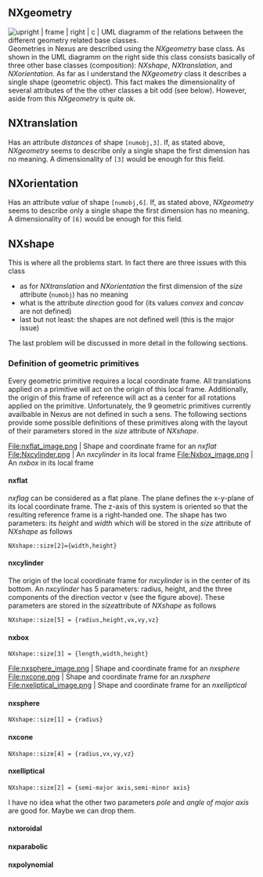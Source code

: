 == NXgeometry == 
[[Image:Nxgeometry_uml.png | upright | frame | right | c | UML diagramm of the relations between the different geometry related base classes. ]]
Geometries in Nexus are described using the ''NXgeometry'' base class. As shown in the UML diagramm on the right side this class consists basically of three other base classes (composition): ''NXshape'', ''NXtranslation'', and ''NXorientation''.
As far as I understand the ''NXgeometry'' class it describes a single shape (geometric object). This fact makes the dimensionality of several attributes of the the other classes a bit odd (see below).
However, aside from this ''NXgeometry'' is quite ok. 

== NXtranslation == 
Has an attribute ''distances'' of shape <tt>[numobj,3]</tt>. If, as stated above, ''NXgeometry'' seems to describe only a single shape the first dimension has no meaning. A dimensionality of <tt>[3]</tt> would be enough for this field.

== NXorientation == 
Has an attribute ''value'' of shape <tt>[numobj,6]</tt>. If, as stated above, ''NXgeometry'' seems to describe only a single shape the first dimension has no meaning. A dimensionality of <tt>[6]</tt> would be enough for this field.

== NXshape == 
This is where all the problems start. In fact there are three issues with this class

* as for ''NXtranslation'' and ''NXorientation'' the first dimension of the ''size'' attribute (<tt>numobj</tt>) has no meaning
* what is the attribute ''direction'' good for (its values ''convex'' and ''concav'' are not defined)
* last but not least: the shapes are not defined well (this is the major issue)
The last problem will be discussed in more detail in the following sections.

=== Definition of geometric primitives ===
Every geometric primitive requires a local coordinate frame. All translations applied on a primitive will act on the origin of this local frame. 
Additionally, the origin of this frame of reference will act as a center for all rotations applied on the primitive. 
Unfortunately, the 9 geometric primitives currently availbable in Nexus are not defined in such a sens. The following sections provide some possible definitions of these primitives along with the layout of their parameters stored in the ''size'' attribute of ''NXshape''.

<gallery widths=250 heights=250>
File:nxflat_image.png | Shape and coordinate frame for an ''nxflat''
File:Nxcylinder.png | An ''nxcylinder'' in its local frame
File:Nxbox_image.png | An ''nxbox'' in its local frame
</gallery>
==== nxflat ====
''nxflag'' can be considered as a flat plane. The plane defines the x-y-plane of its local coordinate frame. The z-axis of this system is oriented so that the resulting reference frame is a right-handed one. The shape has two parameters: its ''height'' and ''width'' which will be stored in the ''size'' attribute of ''NXshape'' as follows
 NXshape::size[2]={width,height}

==== nxcylinder ====
The origin of the local coordinate frame for ''nxcylinder'' is in the center of its bottom. An ''nxcylinder'' has 5 parameters:
radius, height, and the three components of the direction vector v (see the figure above). These parameters are stored in the ''size''attribute of ''NXshape'' as follows
 NXshape::size[5] = {radius,height,vx,vy,vz}

==== nxbox ====

 NXshape::size[3] = {length,width,height}


<gallery widths=250 heights=250>
File:nxsphere_image.png | Shape and coordinate frame for an ''nxsphere''
File:nxcone.png | Shape and coordinate frame for an ''nxsphere''
File:nxeliptical_image.png | Shape and coordinate frame for an ''nxelliptical''
</gallery>
==== nxsphere ====

 NXshape::size[1] = {radius}

==== nxcone ====

 NXshape::size[4] = {radius,vx,vy,vz}

==== nxelliptical ====

 NXshape::size[2] = {semi-major axis,semi-minor axis}

I have no idea what the other two parameters ''pole'' and ''angle of major axis'' are good for. Maybe we can drop them.

==== nxtoroidal ====

==== nxparabolic ====

==== nxpolynomial ====
